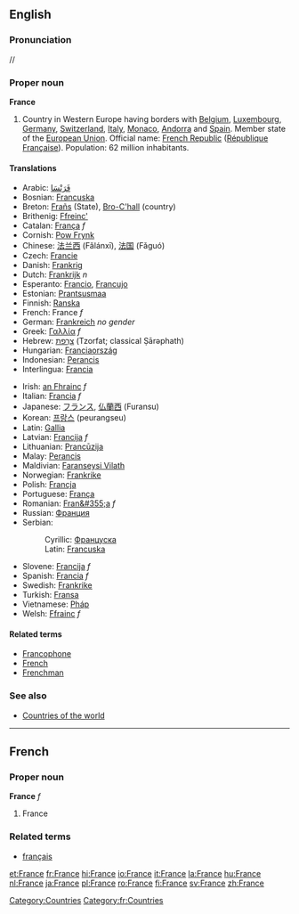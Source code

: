 ==English==
{{Wikipedia}}
===Pronunciation===
/{{IPAchar|ˈfɹɑːns}}/
===Proper noun===
'''France'''

# Country in Western Europe having borders with [[Belgium]], [[Luxembourg]], [[Germany]], [[Switzerland]], [[Italy]], [[Monaco]], [[Andorra]] and [[Spain]]. Member state of the [[European Union]]. Official name: [[French Republic]] ([[République Française]]). Population: 62 million inhabitants.

====Translations====
{{top}}
*Arabic: [[فَرَنْسَا]]
*Bosnian: [[Francuska]] {{f}}
*Breton: [[Frañs]] (State), [[Bro-C'hall]] (country)
*Brithenig: [[Ffreinc']]
*Catalan: [[França]] ''f''
*Cornish: [[Pow Frynk]]
*Chinese: [[法兰西]] (Fǎlánxī), [[法国]] (Fǎguó)
*Czech: [[Francie]]
*Danish: [[Frankrig]]
*Dutch: [[Frankrijk]] ''n''
*Esperanto: [[Francio]], [[Francujo]]
*Estonian: [[Prantsusmaa]]
*Finnish: [[Ranska]]
*French: France ''f''
*German: [[Frankreich]] ''no gender''
*Greek: [[Γαλλία]] ''f''
*Hebrew: [[צרפת|צָרְפַת]] (Tzorfat; classical Ṣārəphath)
*Hungarian: [[Franciaország]]
*Indonesian: [[Perancis]]
*Interlingua: [[Francia]]
{{mid}}
*Irish: [[an Fhrainc]] ''f''
*Italian: [[Francia]] ''f''
*Japanese: [[フランス]], [[仏蘭西]] (Furansu)
*Korean: [[프랑스]] (peurangseu)
*Latin: [[Gallia]]
*Latvian: [[Francija]] ''f''
*Lithuanian: [[Prancūzija]]
*Malay: [[Perancis]]
*Maldivian: [[Faranseysi Vilath]]
*Norwegian: [[Frankrike]]
*Polish: [[Francja]]
*Portuguese: [[França]]
*Romanian: [[Fran&#355;a]] ''f''
*Russian: [[Франция]]
*Serbian:
*:Cyrillic: [[Француска]] {{f}}
*:Latin: [[Francuska#Serbian|Francuska]] {{f}}
*Slovene: [[Francija]] ''f''
*Spanish: [[Francia]] ''f''
*Swedish: [[Frankrike]]
*Turkish: [[Fransa]]
*Vietnamese: [[Pháp]]
*Welsh: [[Ffrainc]] ''f''
{{bottom}}

====Related terms====
*[[Francophone]]
*[[French]]
*[[Frenchman]]

===See also===
*[[Countries of the world]]

----

==French==
===Proper noun===
'''France''' ''f''

# France

===Related terms===
*[[français]]
[[Category:Countries]]
[[Category:fr:Countries]]

[[et:France]]
[[fr:France]]
[[hi:France]]
[[io:France]]
[[it:France]]
[[la:France]]
[[hu:France]]
[[nl:France]]
[[ja:France]]
[[pl:France]]
[[ro:France]]
[[fi:France]]
[[sv:France]]
[[zh:France]]